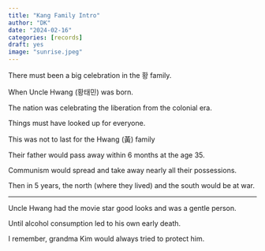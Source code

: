 ```yaml
---
title: "Kang Family Intro"
author: "DK"
date: "2024-02-16"
categories: [records]
draft: yes
image: "sunrise.jpeg"
---
```


There must been a big celebration in the 황 family.

When Uncle Hwang (황태민) was born.

The nation was celebrating the liberation from the colonial era.

Things must have looked up for everyone.

This was not to last for the Hwang (黃) family

Their father would pass away within 6 months at the age 35.

Communism would spread and take away nearly all their possessions.

Then in 5 years, the north (where they lived) and the south would be at war.

---

Uncle Hwang had the movie star good looks and was a gentle person.

Until alcohol consumption led to his own early death.

I remember, grandma Kim would always tried to protect him.
